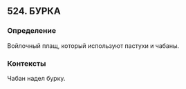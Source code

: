 ## 524. БУРКА
### Определение
Войлочный плащ, который используют пастухи и чабаны.

### Контексты
Чабан надел бурку.

